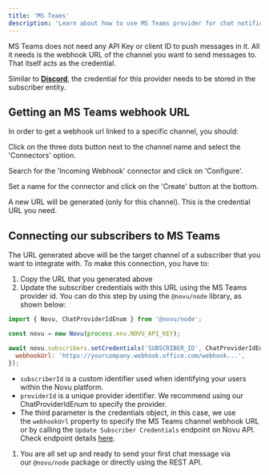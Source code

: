 ```yaml
---
title: 'MS Teams'
description: 'Learn about how to use MS Teams provider for chat notifications'
---
```


MS Teams does not need any API Key or client ID to push messages in it. All it needs is the webhook URL of the channel you want to send messages to. That itself acts as the credential.

Similar to **[Discord](https://www.notion.so/Additional-Resources-65ef4aca5d0f4115947030c2f5705101?pvs=21)**, the credential for this provider needs to be stored in the subscriber entity.

## ****Getting an MS Teams webhook URL****

In order to get a webhook url linked to a specific channel, you should:

Click on the three dots button next to the channel name and select the 'Connectors' option.

Search for the 'Incoming Webhook' connector and click on 'Configure'.

Set a name for the connector and click on the 'Create' button at the bottom.

A new URL will be generated (only for this channel). This is the credential URL you need.

## ****Connecting our subscribers to MS Teams****

The URL generated above will be the target channel of a subscriber that you want to integrate with. To make this connection, you have to:

1. Copy the URL that you generated above
2. Update the subscriber credentials with this URL using the MS Teams provider id. You can do this step by using the `@novu/node` library, as shown below:

```jsx
import { Novu, ChatProviderIdEnum } from '@novu/node';

const novu = new Novu(process.env.NOVU_API_KEY);

await novu.subscribers.setCredentials('SUBSCRIBER_ID', ChatProviderIdEnum.MsTeams, {
  webhookUrl: 'https://yourcompany.webhook.office.com/webhook...',
});
```

- `subscriberId` is a custom identifier used when identifying your users within the Novu platform.
- `providerId` is a unique provider identifier. We recommend using our ChatProviderIdEnum to specify the provider.
- The third parameter is the credentials object, in this case, we use the `webhookUrl` property to specify the MS Teams channel webhook URL or by calling the `Update Subscriber Credentials` endpoint on Novu API. Check endpoint details [here](https://docs.novu.co/api/update-subscriber-credentials/).
1. You are all set up and ready to send your first chat message via our `@novu/node` package or directly using the REST API.